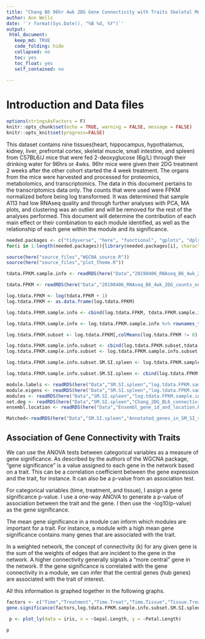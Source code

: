 ```yaml
---
title: "Chang B6 96hr 4wk 2DG Gene Connectivity with Traits Skeletal Muscle, Small Intestine, and Spleen"
author: Ann Wells
date: '`r format(Sys.Date(), "%B %d, %Y")`'
output:
 html_document:
   keep_md: TRUE
   code_folding: hide
   collapsed: no
   toc: yes
   toc_float: yes
   self_contained: no
   
---
```


<link rel="stylesheet" type="text/css" href="https://cdn.datatables.net/1.10.5/css/jquery.dataTables.min.css">
<script src="https://code.jquery.com/jquery-2.1.2.min.js"></script>
<script src="https://cdn.datatables.net/1.10.5/js/jquery.dataTables.min.js"></script>

<script type="text/javascript">
         $(document).ready(function() {
             $("table").DataTable();
         } );
</script>

# Introduction and Data files

```r
options(stringsAsFactors = F)
knitr::opts_chunk$set(echo = TRUE, warning = FALSE, message = FALSE)
knitr::opts_knit$set(progress=FALSE)
```

This dataset contains nine tissues(heart, hippocampus, hypothalamus, kidney, liver, prefrontal cortex, skeletal muscle, small intestine, and spleen) from C57BL6/J mice that were fed 2-deoxyglucose (6g/L) through their drinking water for 96hrs or 4wks. 96hr mice were given their 2DG treatment 2 weeks after the other cohort started the 4 week treatment. The organs from the mice were harvested and processed for proteomics, metabolomics, and transcriptomics. The data in this document pertains to the transcriptomics data only. The counts that were used were FPKM normalized before being log transformed. It was determined that sample A113 had low RNAseq quality and through further analyses with PCA, MA plots, and clustering was an outlier and will be removed for the rest of the analyses performed. This document will determine the contribution of each main effect or their combination to each module identified, as well as the relationship of each gene within the module and its significance.

```r
needed.packages <- c("tidyverse", "here", "functional", "gplots", "dplyr", "GeneOverlap", "R.utils", "reshape2","magrittr","data.table", "RColorBrewer","preprocessCore", "ARTool","emmeans", "phia", "gProfileR", "WGCNA","plotly", "pheatmap","cowplot","downloadthis")
for(i in 1:length(needed.packages)){library(needed.packages[i], character.only = TRUE)}

source(here("source_files","WGCNA_source.R"))
source(here("source_files","plot_theme.R"))

```

```r
tdata.FPKM.sample.info <- readRDS(here("Data","20190406_RNAseq_B6_4wk_2DG_counts_phenotypes.RData"))

tdata.FPKM <- readRDS(here("Data","20190406_RNAseq_B6_4wk_2DG_counts_numeric.RData"))

log.tdata.FPKM <- log(tdata.FPKM + 1)
log.tdata.FPKM <- as.data.frame(log.tdata.FPKM)

log.tdata.FPKM.sample.info <- cbind(log.tdata.FPKM, tdata.FPKM.sample.info[,27238:27240])

log.tdata.FPKM.sample.info <- log.tdata.FPKM.sample.info %>% rownames_to_column() %>% filter(rowname != "A113") %>% column_to_rownames()

log.tdata.FPKM.subset <- log.tdata.FPKM[,colMeans(log.tdata.FPKM != 0) > 0.5] 

log.tdata.FPKM.sample.info.subset <- cbind(log.tdata.FPKM.subset,tdata.FPKM.sample.info[,27238:27240])
log.tdata.FPKM.sample.info.subset <- log.tdata.FPKM.sample.info.subset %>% rownames_to_column() %>% filter(rowname != "A113") %>% column_to_rownames()

log.tdata.FPKM.sample.info.subset.SM.SI.spleen <- log.tdata.FPKM.sample.info.subset %>% rownames_to_column() %>% filter(Tissue %in% c("Skeletal Muscle", "Small Intestine", "Spleen")) %>% column_to_rownames()

log.tdata.FPKM.sample.info.subset.SM.SI.spleen <- cbind(log.tdata.FPKM.sample.info.subset.SM.SI.spleen, Time.Treat = paste(log.tdata.FPKM.sample.info.subset.SM.SI.spleen$Time,log.tdata.FPKM.sample.info.subset.SM.SI.spleen$Treatment), Time.Tissue = paste(log.tdata.FPKM.sample.info.subset.SM.SI.spleen$Time,log.tdata.FPKM.sample.info.subset.SM.SI.spleen$Tissue), Tissue.Treat = paste(log.tdata.FPKM.sample.info.subset.SM.SI.spleen$Tissue,log.tdata.FPKM.sample.info.subset.SM.SI.spleen$Treatment), Time.Treat.Tissue = paste(log.tdata.FPKM.sample.info.subset.SM.SI.spleen$Time,log.tdata.FPKM.sample.info.subset.SM.SI.spleen$Treatment,log.tdata.FPKM.sample.info.subset.SM.SI.spleen$Tissue))

module.labels <- readRDS(here("Data","SM.SI.spleen","log.tdata.FPKM.sample.info.subset.SM.SI.spleen.WGCNA.module.labels.RData"))
module.eigens <- readRDS(here("Data","SM.SI.spleen","log.tdata.FPKM.sample.info.subset.SM.SI.spleen.WGCNA.module.eigens.RData"))
modules <- readRDS(here("Data","SM.SI.spleen","log.tdata.FPKM.sample.info.subset.SM.SI.spleen.WGCNA.module.membership.RData"))
net.deg <- readRDS(here("Data","SM.SI.spleen","Chang_2DG_BL6_connectivity_SM_SI_spleen.RData"))
ensembl.location <- readRDS(here("Data","Ensembl_gene_id_and_location.RData"))

Matched<-readRDS(here("Data","SM.SI.spleen","Annotated_genes_in_SM_SI_spleen_WGCNA_Chang_B6_96hr_4wk.RData"))

```

## Association of Gene Connectivity with Traits {.tabset .tabset-fade .tabset-pills}

We can use the ANOVA tests between categorical variables as a measure of gene significance. As described by the authors of the WGCNA package, “gene significance” is a value assigned to each gene in the network based on a trait. This can be a correlation coefficient between the gene expression and the trait, for instance. It can also be a p-value from an association test.

For categorical variables (time, treatment, and tissue), I assign a gene significance p-value. I use a one-way ANOVA to generate a p-value of association between the trait and the gene. I then use the -log10(p-value) as the gene significance.

The mean gene significance in a module can inform which modules are important for a trait. For instance, a module with a high mean gene significance contains many genes that are associated with the trait.

In a weighted network, the concept of connectivity (k) for any given gene is the sum of the weights of edges that are incident to the gene in the network. A higher connectivity generally signals a “more central” gene in the network. If the gene significance is correlated with the gene connectivity in a module, we can infer that the central genes (hub genes) are associated with the trait of interest.

All this information is graphed together in the following graphs.

```r
factors <- c("Time","Treatment","Time.Treat","Time.Tissue","Tissue.Treat","Time.Treat.Tissue")
gene.significance(factors,log.tdata.FPKM.sample.info.subset.SM.SI.spleen, modules)
```

```r
 p <- plot_ly(data = iris, x = ~Sepal.Length, y = ~Petal.Length)

p
```